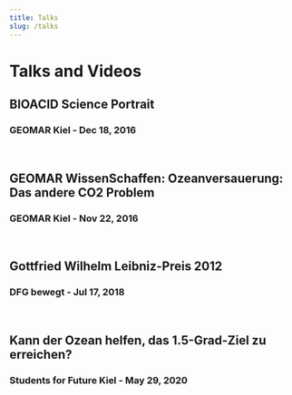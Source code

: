 ```yaml
---
title: Talks
slug: /talks
---
```



# Talks and Videos

## BIOACID Science Portrait

### GEOMAR Kiel - Dec 18, 2016

<Embed youtube="SkgELHPeeSY" />

<br />

## GEOMAR WissenSchaffen: Ozeanversauerung: Das andere CO2 Problem

### GEOMAR Kiel - Nov 22, 2016

<Embed youtube="W_FUpl9Ui0Q" />

<br />

## Gottfried Wilhelm Leibniz-Preis 2012

### DFG bewegt - Jul 17, 2018

<Embed youtube="eNnrtMR0ffo" />

<br />

## Kann der Ozean helfen, das 1.5-Grad-Ziel zu erreichen?

### Students for Future Kiel - May 29, 2020

<Embed youtube="bXoJVs7h9oo" />
